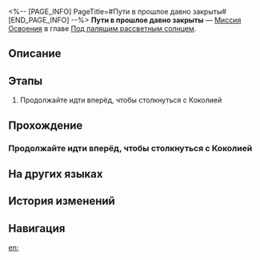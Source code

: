 <%-- [PAGE_INFO]
PageTitle=#Пути в прошлое давно закрыты#
[END_PAGE_INFO] --%>
{{Дополнить|Диалоги.}}
{{Миссия Инфобокс
|id              = 1011400
|Название        = 
|Изображение     = Миссия Пути в прошлое давно закрыты.png
|Тип             = Миссия Освоения
|Событие         = 
|Глава           = Под палящим рассветным солнцем
|Условия         = Завершена [[Миссия Освоения]] «[[Звёзды - это замёрзшие игрушки]]»
|Персонажи       = Первопроходец
|СтартЛокация    = [[Ярило-VI]] — [[Коридор исчезающего эха]]
|Мир             = Ярило-VI
|Предыдущая      = Звёзды - это замёрзшие игрушки
|Следующая       = Возвращение
|Награды         = Опыт Освоения*1 200; Звёздный нефрит*80; Путеводитель путешественника*5; Очищенный эфир*4; Бездонная экзоплазма*2; Everwinter*1 { text = Everwinter }; Fate*1 { text = Fate }
}}
'''Пути в прошлое давно закрыты''' — [[Миссия Освоения]] в главе [[Под палящим рассветным солнцем]].

==Описание==
{{Описание|Ваше первое путешествие в качестве Первопроходца подходит к концу. От Стелларона, источника хаоса, вас отделяет всего несколько ступеней.}}

==Этапы==
# Продолжайте идти вперёд, чтобы столкнуться с Коколией

==Прохождение==
{{Дополнить}}
===Продолжайте идти вперёд, чтобы столкнуться с Коколией===
{{Описание миссии|тип=Миссия Освоения|локация=Коридор исчезающего эха|Ваша первая первопроходческая экспедиция подходит к концу. Отсюда лестница ведёт к тому месту, где всё началось, там находится Стелларон.<br />Уничтожьте Стелларон, чтобы Белобог освободился от фальшивого спокойствия, и планета возродилась.<br />Однако конец - это всего лишь ещё одно начало. Ваш экспресс снова встанет на рельсы и направится к следующему пункту назначения.<br />Если вы готовы, то поднимайтесь по лестнице, чтобы увидеть судьбу этой планеты и вашего пути.}}
{{Диалог Начало}}
{{Диалог Конец}}

==На других языках==
{{На других языках
|en   = Roads to the Past Have Long Been Closed
|zhs  = 过去早已无路可通
|zht  = 過去早已無路可通
|ja   = 過去の道は閉ざされた
|ko   = 오래 전에 막힌 과거로 가는 길
|es   = Las sendas del pasado ya llevan tiempo cerradas
|fr   = Chemins du passé jadis condamnés
|ru   = Пути в прошлое давно закрыты
|th   = หนทางสู่อดีตที่ถูกปิดกั้นไปเนิ่นนาน
|vi   = Quá Khứ Sớm Đã Mất Kết Nối
|de   = Kein Weg zurück
|id   = Jalan Menuju Masa Lalu Sudah Lama Ditutup
|pt   = Os Caminhos para o Passado se Fecharam Há Muito Tempo
}}

==История изменений==
{{История изменений|3.5}}

==Навигация==
{{Миссия Освоения Навбокс|Глава }}

[[en:]]
